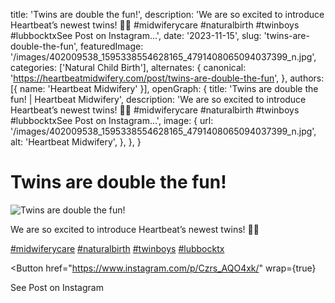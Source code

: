   title: 'Twins are double the fun!',
  description: 'We are so excited to introduce Heartbeat’s newest twins! 💙💙 #midwiferycare #naturalbirth #twinboys #lubbocktxSee Post on Instagram...',
  date: '2023-11-15',
  slug: 'twins-are-double-the-fun',
  featuredImage: '/images/402009538_1595338554628165_4791408065094037399_n.jpg',
  categories: ['Natural Child Birth'],
  alternates: {
    canonical: 'https://heartbeatmidwifery.com/post/twins-are-double-the-fun',
  },
  authors: [{ name: 'Heartbeat Midwifery' }],
  openGraph: {
    title: 'Twins are double the fun! | Heartbeat Midwifery',
    description: 'We are so excited to introduce Heartbeat’s newest twins! 💙💙 #midwiferycare #naturalbirth #twinboys #lubbocktxSee Post on Instagram...',
    image: {
      url: '/images/402009538_1595338554628165_4791408065094037399_n.jpg',
      alt: 'Heartbeat Midwifery',
    },
  },
}


# Twins are double the fun!

<Image
  src="/images/402009538_1595338554628165_4791408065094037399_n.jpg"
  size="large"
  wrap={true}
  alt="Twins are double the fun!"
/>

We are so excited to introduce Heartbeat’s newest twins! 💙💙

[#midwiferycare](https://www.instagram.com/explore/tags/midwiferycare/) [#naturalbirth](https://www.instagram.com/explore/tags/naturalbirth/) [#twinboys](https://www.instagram.com/explore/tags/twinboys/) [#lubbocktx](https://www.instagram.com/explore/tags/lubbocktx/)

<Button
  href="https://www.instagram.com/p/Czrs_AQO4xk/"
  wrap={true}
>
  See Post on Instagram
</Button>
